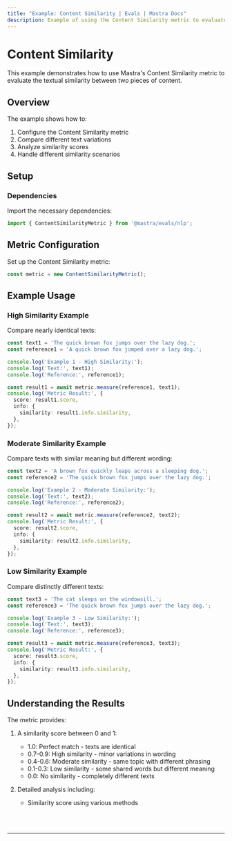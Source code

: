 ```yaml
---
title: "Example: Content Similarity | Evals | Mastra Docs"
description: Example of using the Content Similarity metric to evaluate text similarity between content.
---
```



# Content Similarity

This example demonstrates how to use Mastra's Content Similarity metric to evaluate the textual similarity between two pieces of content.

## Overview

The example shows how to:

1. Configure the Content Similarity metric
2. Compare different text variations
3. Analyze similarity scores
4. Handle different similarity scenarios

## Setup

### Dependencies

Import the necessary dependencies:

```typescript copy showLineNumbers filename="src/index.ts"
import { ContentSimilarityMetric } from '@mastra/evals/nlp';
```

## Metric Configuration

Set up the Content Similarity metric:

```typescript copy showLineNumbers{4} filename="src/index.ts"
const metric = new ContentSimilarityMetric();
```

## Example Usage

### High Similarity Example

Compare nearly identical texts:

```typescript copy showLineNumbers{7} filename="src/index.ts"
const text1 = 'The quick brown fox jumps over the lazy dog.';
const reference1 = 'A quick brown fox jumped over a lazy dog.';

console.log('Example 1 - High Similarity:');
console.log('Text:', text1);
console.log('Reference:', reference1);

const result1 = await metric.measure(reference1, text1);
console.log('Metric Result:', {
  score: result1.score,
  info: {
    similarity: result1.info.similarity,
  },
});
```

### Moderate Similarity Example

Compare texts with similar meaning but different wording:

```typescript copy showLineNumbers{23} filename="src/index.ts"
const text2 = 'A brown fox quickly leaps across a sleeping dog.';
const reference2 = 'The quick brown fox jumps over the lazy dog.';

console.log('Example 2 - Moderate Similarity:');
console.log('Text:', text2);
console.log('Reference:', reference2);

const result2 = await metric.measure(reference2, text2);
console.log('Metric Result:', {
  score: result2.score,
  info: {
    similarity: result2.info.similarity,
  },
});
```

### Low Similarity Example

Compare distinctly different texts:

```typescript copy showLineNumbers{39} filename="src/index.ts"
const text3 = 'The cat sleeps on the windowsill.';
const reference3 = 'The quick brown fox jumps over the lazy dog.';

console.log('Example 3 - Low Similarity:');
console.log('Text:', text3);
console.log('Reference:', reference3);

const result3 = await metric.measure(reference3, text3);
console.log('Metric Result:', {
  score: result3.score,
  info: {
    similarity: result3.info.similarity,
  },
});
```

## Understanding the Results

The metric provides:

1. A similarity score between 0 and 1:
   - 1.0: Perfect match - texts are identical
   - 0.7-0.9: High similarity - minor variations in wording
   - 0.4-0.6: Moderate similarity - same topic with different phrasing
   - 0.1-0.3: Low similarity - some shared words but different meaning
   - 0.0: No similarity - completely different texts

2. Detailed analysis including:
   - Similarity score using various methods

<br />
<br />
<hr className="dark:border-[#404040] border-gray-300" />
<br />
<br />
<GithubLink
  link={
    "https://github.com/mastra-ai/mastra/blob/main/examples/basics/evals/content-similarity"
  }
/>
